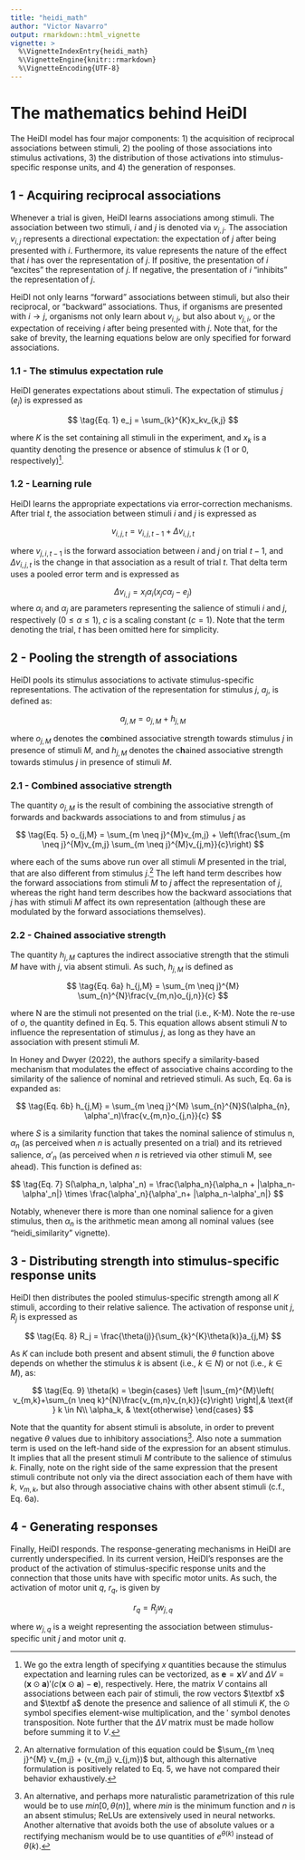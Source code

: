 ```yaml
---
title: "heidi_math"
author: "Victor Navarro"
output: rmarkdown::html_vignette
vignette: >
  %\VignetteIndexEntry{heidi_math}
  %\VignetteEngine{knitr::rmarkdown}
  %\VignetteEncoding{UTF-8}
---
```


# The mathematics behind HeiDI

The HeiDI model has four major components: 1) the acquisition of reciprocal associations between stimuli, 2) the pooling of those associations into stimulus activations, 3) the distribution of those activations into stimulus-specific response units, and 4) the generation of responses.

## 1 - Acquiring reciprocal associations

Whenever a trial is given, HeiDI learns associations among stimuli. The association between two stimuli, $i$ and $j$ is denoted via $v_{i,j}$. The association $v_{i,j}$ represents a directional expectation: the expectation of $j$ after being presented with $i$. Furthermore, its value represents the nature of the effect that $i$ has over the representation of $j$. If positive, the presentation of $i$ "excites" the representation of $j$. If negative, the presentation of $i$ "inhibits" the representation of $j$.

HeiDI not only learns "forward" associations between stimuli, but also their reciprocal, or "backward" associations. Thus, if organisms are presented with $i \rightarrow j$, organisms not only learn about $v_{i,j}$, but also about $v_{j, i}$, or the expectation of receiving $i$ after being presented with $j$. Note that, for the sake of brevity, the learning equations below are only specified for forward associations.

### 1.1 - The stimulus expectation rule

HeiDI generates expectations about stimuli. The expectation of stimulus $j$ ($e_j$) is expressed as 

$$
\tag{Eq. 1}
e_j  = \sum_{k}^{K}x_kv_{k,j}
$$

where $K$ is the set containing all stimuli in the experiment, and $x_k$ is a quantity denoting the presence or absence of stimulus $k$ (1 or 0, respectively)[^note1].

### 1.2 - Learning rule

HeiDI learns the appropriate expectations via error-correction mechanisms. After trial $t$, the association between stimuli $i$ and $j$ is expressed as

$$
\tag{Eq. 2}
v_{i,j, t} = v_{i,j, t-1} + \Delta v_{i,j, t}
$$

where $v_{j,i, t-1}$ is the forward association between $i$ and $j$ on trial $t-1$, and $\Delta v_{i,j, t}$ is the change in that association as a result of trial $t$. That delta term uses a pooled error term and is expressed as

$$
\tag{Eq. 3}
\Delta v_{i,j} = x_i\alpha_i(x_jc\alpha_j - e_j)
$$
where $\alpha_i$ and $\alpha_j$ are parameters representing the salience of stimuli $i$ and $j$, respectively ($0 \le \alpha \le 1$), $c$ is a scaling constant ($c = 1$). Note that the term denoting the trial, $t$ has been  omitted here for simplicity.

## 2 - Pooling the strength of associations

HeiDI pools its stimulus associations to activate stimulus-specific representations. The activation of the representation for stimulus $j$, $a_j$, is defined as:

$$
\tag{Eq. 4}
a_{j,M} = o_{j,M} + h_{j,M}
$$

where $o_{j,M}$ denotes the c**o**mbined associative strength towards stimulus $j$ in presence of stimuli $M$, and $h_{j,M}$ denotes the c**h**ained associative strength towards stimulus $j$ in presence of stimuli $M$. 

### 2.1 - Combined associative strength

The quantity $o_{j,M}$ is the result of combining the associative strength of forwards and backwards associations to and from stimulus $j$ as

$$
\tag{Eq. 5}
o_{j,M} = \sum_{m \neq j}^{M}v_{m,j} + \left(\frac{\sum_{m \neq j}^{M}v_{m,j} \sum_{m \neq j}^{M}v_{j,m}}{c}\right)
$$

where each of the sums above run over all stimuli $M$ presented in the trial, that are also different from stimulus $j$.^[An alternative formulation of this equation could be $\sum_{m \neq j}^{M} v_{m,j} + (v_{m,j} v_{j,m})$ but, although this alternative formulation is positively related to Eq. 5, we have not compared their behavior exhaustively.] The left hand term describes how the forward associations from stimuli $M$ to $j$ affect the representation of $j$, whereas the right hand term describes how the backward associations that $j$ has with  stimuli $M$ affect its own representation (although these are modulated by the forward associations themselves).

### 2.2 - Chained associative strength

The quantity $h_{j,M}$ captures the indirect associative strength that the stimuli $M$ have with $j$, via absent stimuli. As such, $h_{j,M}$ is defined as


$$
\tag{Eq. 6a}
h_{j,M} = \sum_{m \neq j}^{M} \sum_{n}^{N}\frac{v_{m,n}o_{j,n}}{c}
$$

where N are the stimuli not presented on the trial (i.e., K-M). Note the re-use of $o$, the quantity defined in Eq. 5. This equation allows absent stimuli $N$ to influence the representation of stimulus $j$, as long as they have an association with present stimuli $M$.

In Honey and Dwyer (2022), the authors specify a similarity-based mechanism that modulates the effect of associative chains according to the similarity of the salience of nominal and retrieved stimuli. As such, Eq. 6a is expanded as:

$$
\tag{Eq. 6b}
h_{j,M} = \sum_{m \neq j}^{M} \sum_{n}^{N}S(\alpha_{n}, \alpha'_n)\frac{v_{m,n}o_{j,n}}{c}
$$

where $S$ is a similarity function that takes the nominal salience of stimulus n, $\alpha_n$ (as perceived when $n$ is actually presented on a trial) and its retrieved salience, $\alpha'_n$ (as perceived when $n$ is retrieved via other stimuli M, see ahead). This function is defined as:

$$
\tag{Eq. 7}
S(\alpha_n, \alpha'_n) = \frac{\alpha_n}{\alpha_n + |\alpha_n-\alpha'_n|} \times \frac{\alpha'_n}{\alpha'_n+ |\alpha_n-\alpha'_n|}
$$

Notably, whenever there is more than one nominal salience for a given stimulus, then $\alpha_n$ is the arithmetic mean among all nominal values (see "heidi_similarity" vignette).

## 3 - Distributing strength into stimulus-specific response units

HeiDI then distributes the pooled stimulus-specific strength among all $K$ stimuli, according to their relative salience. The activation of response unit $j$, $R_j$ is expressed as

$$
\tag{Eq. 8}
R_j = \frac{\theta(j)}{\sum_{k}^{K}\theta(k)}a_{j,M}
$$

As $K$ can include both present and absent stimuli, the $\theta$ function above depends on whether the stimulus $k$ is absent (i.e., $k \in N$) or not (i.e., $k \in M$), as:

$$
\tag{Eq. 9}
\theta(k) = 
\begin{cases}
    \left |\sum_{m}^{M}\left( v_{m,k}+\sum_{n \neq k}^{N}\frac{v_{m,n}v_{n,k}}{c}\right) \right|,& \text{if } k \in N\\
    \alpha_k, & \text{otherwise}
\end{cases}
$$

Note that the quantity for absent stimuli is absolute, in order to prevent negative $\theta$ values due to inhibitory associations^[An alternative, and perhaps more naturalistic parametrization of this rule would be to use $min[0,\theta(n)]$, where $min$ is the minimum function and $n$ is an absent stimulus; ReLUs are extensively used in neural networks. Another alternative that avoids both the use of absolute values or a rectifying mechanism would be to use quantities of $e^{\theta(k)}$ instead of $\theta(k)$.]. Also note a summation term is used on the left-hand side of the expression for an absent stimulus. It implies that all the present stimuli $M$ contribute to the salience of stimulus $k$. Finally, note on the right side of the same expression that the present stimuli contribute not only via the direct association each of them have with $k$, $v_{m,k}$, but also through associative chains with other absent stimuli (c.f., Eq. 6a).

## 4 - Generating responses

Finally, HeiDI responds. The response-generating mechanisms in HeiDI are currently underspecified. In its current version, HeiDI's responses are the product of the activation of stimulus-specific response units and the connection that those units have with specific motor units. As such, the activation of motor unit $q$, $r_q$, is given by

$$
\tag{Eq. 10}
r_q = R_jw_{j,q}
$$

where $w_{j,q}$ is a weight representing the association between stimulus-specific unit $j$ and motor unit $q$.

[^note1]: 
We go the extra length of specifying $x$ quantities because the stimulus expectation and learning rules can be vectorized, as $\textbf{e} = \textbf{x}V$ and $\Delta V = (\textbf{x}\odot\textbf{a})'  (c(\textbf{x}\odot\textbf{a})-\textbf{e})$, respectively. Here, the matrix $V$ contains all associations between each pair of stimuli, the row vectors $\textbf x$ and $\textbf a$ denote the presence and salience of all stimuli $K$, the $\odot$ symbol specifies element-wise multiplication, and the $'$ symbol denotes transposition. Note further that the $\Delta V$ matrix must be made hollow before summing it to $V$.
